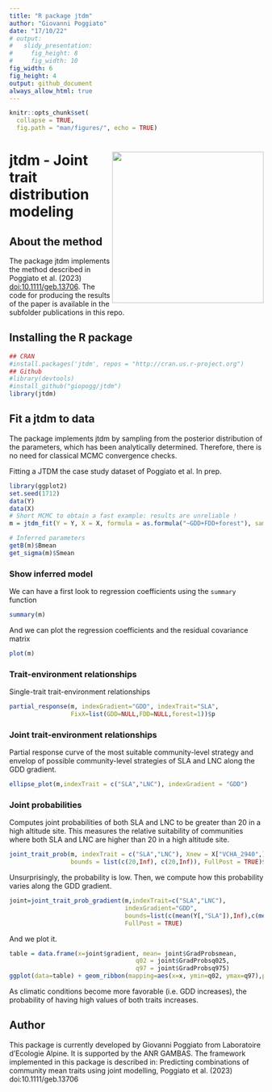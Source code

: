 ```yaml
---
title: "R package jtdm"
author: "Giovanni Poggiato"
date: "17/10/22"
# output: 
#   slidy_presentation: 
#     fig_height: 8
#     fig_width: 10
fig_width: 6 
fig_height: 4 
output: github_document
always_allow_html: true
---
```

```r
knitr::opts_chunk$set(
  collapse = TRUE,
  fig.path = "man/figures/", echo = TRUE)

```
# <img src="man/figures/logo_jtdm.png" align="right" width="300px"/>

# jtdm - Joint trait distribution modeling

## About the method


The package jtdm implements the method described in Poggiato et al. (2023) <doi:10.1111/geb.13706>. The code for
producing the results of the paper is available in the subfolder
publications in this repo.

## Installing the R package

```r
## CRAN
#install.packages('jtdm', repos = "http://cran.us.r-project.org")
## Github
#library(devtools)
#install_github("giopogg/jtdm")
library(jtdm)
```

## Fit a jtdm to data

The package implements jtdm by sampling from the posterior distribution of the parameters, which has been analytically determined. Therefore, there is no need for classical MCMC convergence checks. 

Fitting a JTDM the case study dataset of Poggiato et al. In prep.

```r
library(ggplot2)
set.seed(1712)
data(Y)
data(X)
# Short MCMC to obtain a fast example: results are unreliable !
m = jtdm_fit(Y = Y, X = X, formula = as.formula("~GDD+FDD+forest"), sample = 1000)

# Inferred parameters
getB(m)$Bmean
get_sigma(m)$Smean 
```

### Show inferred model

We can have a first look to regression coefficients using the `summary` function

```r
summary(m)
```

And we can plot the regression coefficients and the residual covariance matrix
```r
plot(m)
```

### Trait-environment relationships

Single-trait trait-environment relationships
``` r
partial_response(m, indexGradient="GDD", indexTrait="SLA", 
                 FixX=list(GDD=NULL,FDD=NULL,forest=1))$p
```

### Joint trait-environment relationships
 
Partial response curve of the most suitable community-level strategy and envelop of possible community-level strategies of SLA and LNC along the GDD gradient.

```r
ellipse_plot(m,indexTrait = c("SLA","LNC"), indexGradient = "GDD")
```

### Joint probabilities
Computes joint probabilities of both SLA and LNC to be greater than 20 in a high altitude site. This measures the relative suitability of communities where both SLA and LNC are higher than 20 in a high altitude site.

```r
joint_trait_prob(m, indexTrait = c("SLA","LNC"), Xnew = X["VCHA_2940",],
                 bounds = list(c(20,Inf), c(20,Inf)), FullPost = TRUE)$PROBmean

```


Unsurprisingly, the probability is low. Then, we compute how this probability varies along the GDD gradient.
``` r
joint=joint_trait_prob_gradient(m,indexTrait=c("SLA","LNC"),
                                indexGradient="GDD",
                                bounds=list(c(mean(Y[,"SLA"]),Inf),c(mean(Y[,"SLA"]),Inf)),
                                FullPost = TRUE)
```


And we plot it.

```r
table = data.frame(x=joint$gradient, mean= joint$GradProbsmean,
                                   q02 = joint$GradProbsq025,
                                   q97 = joint$GradProbsq975)
ggplot(data=table) + geom_ribbon(mapping=aes(x=x, ymin=q02, ymax=q97),position = position_dodge(0.3), size=1,alpha=0.2) + geom_line(mapping=aes(x=x, y=mean), size=1, position=position_dodge(width=0.3),col="#F8766D") + xlab("GDD")  + theme_classic() +              ggtitle("Joint probability of SLA and LNC to be both greater than 10 as a function of GDD")
```


As climatic conditions become more favorable (i.e. GDD increases), the probability of having high values of both traits increases.

## Author
This package is currently developed by Giovanni Poggiato from Laboratoire d’Ecologie Alpine. It is supported by the ANR GAMBAS. The framework implemented in this package is described in: Predicting combinations of community mean traits using joint modelling, Poggiato et al. (2023) doi:10.1111/geb.13706
